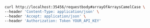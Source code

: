 ```bash showLineNumbers copy filename="Request Body Post Application Json Array Of Array Camel Case usage example"
curl http://localhost:35456/requestbody#arrayOfArraysCamelCase \
--header 'Content-Type: application/json' \
--header 'Accept: application/json' \
--header 'Authorization: Token YOUR_API_KEY'
```

